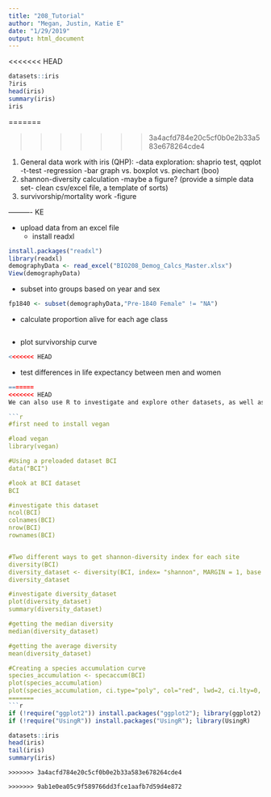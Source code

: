 ```yaml
---
title: "208_Tutorial"
author: "Megan, Justin, Katie E"
date: "1/29/2019"
output: html_document
---
```


<<<<<<< HEAD
```r
datasets::iris
?iris
head(iris)
summary(iris)
iris
```
=======


>>>>>>> 3a4acfd784e20c5cf0b0e2b33a583e678264cde4

1. General data work with iris (QHP):
  -data exploration: shaprio test, qqplot 
  -t-test
  -regression
  -bar graph vs. boxplot vs. piechart (boo)
2. shannon-diversity calculation
  -maybe a figure? (provide a simple data set- clean csv/excel file, a template of sorts)
3. survivorship/mortality work
  -figure
  
  
  
  
---------- KE

- upload data from an excel file 
  - install readxl
  
```r
install.packages("readxl")
library(readxl)
demographyData <- read_excel("BIO208_Demog_Calcs_Master.xlsx")
View(demographyData)

```




- subset into groups based on year and sex

```r
fp1840 <- subset(demographyData,"Pre-1840 Female" != "NA")

```


- calculate proportion alive for each age class

```r

```


- plot survivorship curve

```r

<<<<<<< HEAD
```

- test differences in life expectancy between men and women

```r

=======
<<<<<<< HEAD
We can also use R to investigate and explore other datasets, as well as answer different types of questions. 

```r

#first need to install vegan

#load vegan 
library(vegan)

#Using a preloaded dataset BCI
data("BCI")

#look at BCI dataset
BCI

#investigate this dataset
ncol(BCI)
colnames(BCI)
nrow(BCI)
rownames(BCI)


#Two different ways to get shannon-diversity index for each site
diversity(BCI)
diversity_dataset <- diversity(BCI, index= "shannon", MARGIN = 1, base = exp(1))
diversity_dataset

#investigate diversity_dataset
plot(diversity_dataset)
summary(diversity_dataset)

#getting the median diversity
median(diversity_dataset)

#getting the average diversity
mean(diversity_dataset)

#Creating a species accumulation curve
species_accumulation <- specaccum(BCI)
plot(species_accumulation) 
plot(species_accumulation, ci.type="poly", col="red", lwd=2, ci.lty=0, ci.col="lightblue", ylab ="Species Accumulation" ) 
=======
```r
if (!require("ggplot2")) install.packages("ggplot2"); library(ggplot2)
if (!require("UsingR")) install.packages("UsingR"); library(UsingR)
```

```r
datasets::iris
head(iris)
tail(iris)
summary(iris)
```



```rJ
>>>>>>> 3a4acfd784e20c5cf0b0e2b33a583e678264cde4

>>>>>>> 9ab1e0ea05c9f589766dd3fce1aafb7d59d4e872
```

